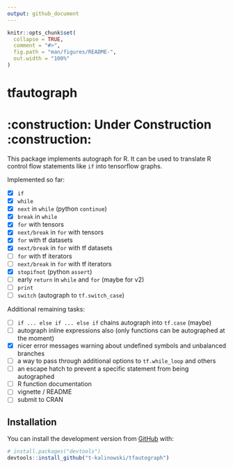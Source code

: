 ```yaml
---
output: github_document
---
```


<!-- README.md is generated from README.Rmd. Please edit that file -->

```r
knitr::opts_chunk$set(
  collapse = TRUE,
  comment = "#>",
  fig.path = "man/figures/README-",
  out.width = "100%"
)
```
# tfautograph 
# :construction: **Under Construction** :construction:

<!-- badges: start -->
<!-- badges: end -->

This package implements autograph for R. It can be used to translate R control flow statements like `if` into tensorflow graphs.

Implemented so far:

 - [x] `if`
 - [x] `while` 
 - [x] `next` in `while` (python `continue`)
 - [x] `break` in `while`
 - [x] `for` with tensors
 - [x] `next/break` in `for` with tensors
 - [x] `for` with tf datasets
 - [x] `next/break` in `for` with tf datasets
 - [ ] `for` with tf iterators
 - [ ] `next/break` in `for` with tf iterators
 - [x] `stopifnot` (python `assert`)
 - [ ] early `return` in `while` and `for` (maybe for v2)
 - [ ] `print`
 - [ ] `switch` (autograph to `tf.switch_case`)
 
 
Additional remaining tasks:

 - [ ] `if ... else if ... else if` chains autograph into `tf.case` (maybe)
 - [ ] autograph inline expressions also (only functions can be autographed at the moment)
 - [x] nicer error messages warning about undefined symbols and unbalanced branches
 - [ ] a way to pass through additional options to `tf.while_loop` and others
 - [ ] an escape hatch to prevent a specific statement from being autographed
 - [ ] R function documentation
 - [ ] vignette / README
 - [ ] submit to CRAN


## Installation

You can install the development version from [GitHub](https://github.com/) with:

``` r
# install.packages("devtools")
devtools::install_github("t-kalinowski/tfautograph")
```
